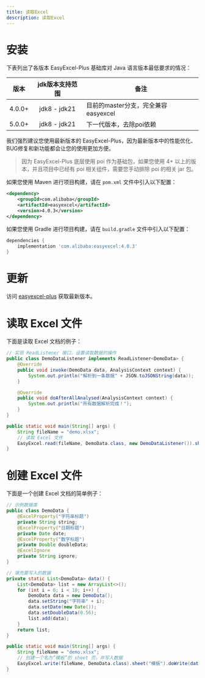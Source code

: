 ```yaml
---
title: 读取Excel
description: 读取Excel
---
```


# 安装

下表列出了各版本 EasyExcel-Plus 基础库对 Java 语言版本最低要求的情况：

| 版本   | jdk版本支持范围 | 备注                             |
|--------|:---------------:|----------------------------------|
| 4.0.0+ | jdk8 - jdk21     | 目前的master分支，完全兼容easyexcel |
| 5.0.0+ | jdk8 - jdk21     | 下一代版本，去除poi依赖            |

我们强烈建议您使用最新版本的 EasyExcel-Plus，因为最新版本中的性能优化、BUG修复和新功能都会让您的使用更加方便。

> 因为 EasyExcel-Plus 底层使用 poi 作为基础包，如果您使用 4+ 以上的版本，并且项目中已经有 poi 相关组件，需要您手动排除 poi 的相关 jar 包。

如果您使用 Maven 进行项目构建，请在 `pom.xml` 文件中引入以下配置：
```xml
<dependency>
    <groupId>com.alibaba</groupId>
    <artifactId>easyexcel</artifactId>
    <version>4.0.3</version>
</dependency>
```

如果您使用 Gradle 进行项目构建，请在 `build.gradle` 文件中引入以下配置：
```gradle
dependencies {
    implementation 'com.alibaba:easyexcel:4.0.3'
}
```

# 更新

访问 [easyexcel-plus](https://github.com/alibaba/easyexcel) 获取最新版本。


# 读取 Excel 文件

下面是读取 Excel 文档的例子：
```java
// 实现 ReadListener 接口，设置读取数据的操作
public class DemoDataListener implements ReadListener<DemoData> {
    @Override
    public void invoke(DemoData data, AnalysisContext context) {
        System.out.println("解析到一条数据" + JSON.toJSONString(data));
    }

    @Override
    public void doAfterAllAnalysed(AnalysisContext context) {
        System.out.println("所有数据解析完成！");
    }
}

public static void main(String[] args) {
    String fileName = "demo.xlsx";
    // 读取 Excel 文件
    EasyExcel.read(fileName, DemoData.class, new DemoDataListener()).sheet().doRead();
}
```

# 创建 Excel 文件

下面是一个创建 Excel 文档的简单例子：
```java
// 示例数据类
public class DemoData {
    @ExcelProperty("字符串标题")
    private String string;
    @ExcelProperty("日期标题")
    private Date date;
    @ExcelProperty("数字标题")
    private Double doubleData;
    @ExcelIgnore
    private String ignore;
}

// 填充要写入的数据
private static List<DemoData> data() {
    List<DemoData> list = new ArrayList<>();
    for (int i = 0; i < 10; i++) {
        DemoData data = new DemoData();
        data.setString("字符串" + i);
        data.setDate(new Date());
        data.setDoubleData(0.56);
        list.add(data);
    }
    return list;
}

public static void main(String[] args) {
    String fileName = "demo.xlsx";
    // 创建一个名为“模板”的 sheet 页，并写入数据
    EasyExcel.write(fileName, DemoData.class).sheet("模板").doWrite(data());
}
```